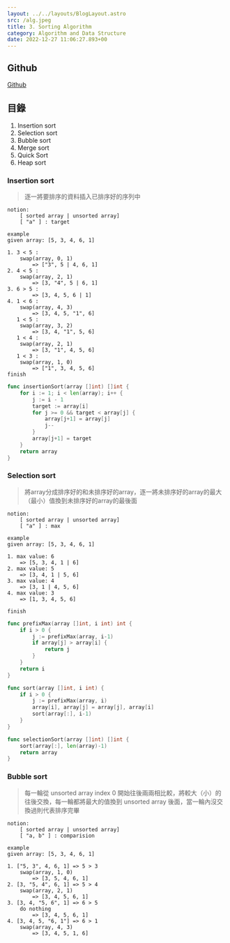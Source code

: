 ```yaml
---
layout: ../../layouts/BlogLayout.astro 
src: /alg.jpeg
title: 3. Sorting Algorithm
category: Algorithm and Data Structure 
date: 2022-12-27 11:06:27.893+00 
---
```


## Github
[Github](https://github.com/hsingyingli/data-structure-and-algorithm/tree/main/sorting)

## 目錄
1. Insertion sort
2. Selection sort
3. Bubble sort
4. Merge sort
5. Quick Sort
6. Heap sort
 

### Insertion sort
> 逐一將要排序的資料插入已排序好的序列中

```
notion: 
    [ sorted array | unsorted array]
    [ "a" ] : target
    
example
given array: [5, 3, 4, 6, 1]

1. 3 < 5 :  
    swap(array, 0, 1)
        => ["3", 5 | 4, 6, 1]
2. 4 < 5 :
    swap(array, 2, 1)
        => [3, "4", 5 | 6, 1]
3. 6 > 5 :
        => [3, 4, 5, 6 | 1]
4. 1 < 6 :
    swap(array, 4, 3)
        => [3, 4, 5, "1", 6]
   1 < 5 :
    swap(array, 3, 2)
        => [3, 4, "1", 5, 6]
   1 < 4 :
    swap(array, 2, 1)
        => [3, "1", 4, 5, 6]
   1 < 3 :
    swap(array, 1, 0)
        => ["1", 3, 4, 5, 6]
finish
```

```go
func insertionSort(array []int) []int {
	for i := 1; i < len(array); i++ {
		j := i - 1
		target := array[i]
		for j >= 0 && target < array[j] {
			array[j+1] = array[j]
			j--
		}
		array[j+1] = target
	}
	return array
}
```
### Selection sort
> 將array分成排序好的和未排序好的array，逐一將未排序好的array的最大（最小）值換到未排序好的array的最後面

```
notion: 
    [ sorted array | unsorted array]
    [ "a" ] : max
    
example
given array: [5, 3, 4, 6, 1]

1. max value: 6
    => [5, 3, 4, 1 | 6]
2. max value: 5
    => [3, 4, 1 | 5, 6]
3. max value: 4
    => [3, 1 | 4, 5, 6]
4. max value: 3
    => [1, 3, 4, 5, 6]
    
finish
```
```go
func prefixMax(array []int, i int) int {
	if i > 0 {
		j := prefixMax(array, i-1)
		if array[j] > array[i] {
			return j
		}
	}
	return i
}

func sort(array []int, i int) {
	if i > 0 {
		j := prefixMax(array, i)
		array[i], array[j] = array[j], array[i]
		sort(array[:], i-1)
	}
}

func selectionSort(array []int) []int {
	sort(array[:], len(array)-1)
	return array
}

```

### Bubble sort
> 每一輪從 unsorted array index 0 開始往後兩兩相比較，將較大（小）的往後交換，每一輪都將最大的值換到 unsorted array 後面，當一輪內沒交換過則代表排序完畢
```
notion: 
    [ sorted array | unsorted array]
    [ "a, b" ] : comparision
    
example
given array: [5, 3, 4, 6, 1]

1. ["5, 3", 4, 6, 1] => 5 > 3
    swap(array, 1, 0)
        => [3, 5, 4, 6, 1]
2. [3, "5, 4", 6, 1] => 5 > 4
    swap(array, 2, 1)
        => [3, 4, 5, 6, 1]
3. [3, 4, "5, 6", 1] => 6 > 5
    do nothing
        => [3, 4, 5, 6, 1]
4. [3, 4, 5, "6, 1"] => 6 > 1
    swap(array, 4, 3)
        => [3, 4, 5, 1, 6]

